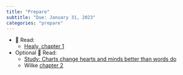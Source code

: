 ```yaml
---
title: "Prepare"
subtitle: "Due: January 31, 2023"
categories: "prepare"
---
```


- 📖 Read:
    - [Healy, chapter 1](https://socviz.co/lookatdata.html)
- Optional 📖 Read:
    - [Study: Charts change hearts and minds better than words do](https://www.washingtonpost.com/news/wonk/wp/2018/06/15/study-charts-change-hearts-and-minds-better-than-words-do/)
    - Wilke [chapter 2](https://clauswilke.com/dataviz/aesthetic-mapping.html)
